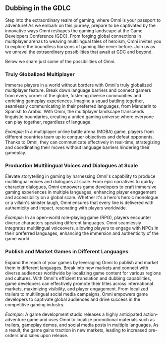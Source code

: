 ## Dubbing in the GDLC

Step into the extraordinary realm of gaming, where Omni is your passport to adventure! As we embark on this journey, prepare to be captivated by the innovative ways Omni reshapes the gaming landscape at the Game Developers Conference (GDC). From forging global connections in multiplayer arenas to weaving multilingual tales of heroism, Omni invites you to explore the boundless horizons of gaming like never before. Join us as we unravel the extraordinary possibilities that await at GDC and beyond.

Below we share just some of the possibilities of Omni.

### Truly Globalized Multiplayer

Immerse players in a world without borders with Omni's truly globalized multiplayer feature. Break down language barriers and connect gamers from every corner of the globe, fostering diverse communities and enriching gameplay experiences. Imagine a squad battling together, seamlessly communicating in their preferred languages, from Mandarin to Spanish to Arabic. With Omni, the multiplayer landscape transcends linguistic boundaries, creating a united gaming universe where everyone can play together, regardless of language.

*Example:*
In a multiplayer online battle arena (MOBA) game, players from different countries team up to conquer objectives and defeat opponents. Thanks to Omni, they can communicate effectively in real-time, strategizing and coordinating their moves without language barriers hindering their gameplay.

### Production Multilingual Voices and Dialogues at Scale

Elevate storytelling in gaming by harnessing Omni's capability to produce multilingual voices and dialogues at scale. From epic narratives to quirky character dialogues, Omni empowers game developers to craft immersive gaming experiences in multiple languages, enhancing player engagement and accessibility on a global scale. Whether it's a hero's heroic monologue or a villain's sinister laugh, Omni ensures that every line is delivered with authenticity and impact, resonating with players worldwide.

*Example:*
In an open-world role-playing game (RPG), players encounter diverse characters speaking different languages. Omni seamlessly integrates multilingual voiceovers, allowing players to engage with NPCs in their preferred languages, enhancing the immersion and authenticity of the game world.

### Publish and Market Games in Different Languages

Expand the reach of your games by leveraging Omni to publish and market them in different languages. Break into new markets and connect with diverse audiences worldwide by localizing game content for various regions and cultures. With Omni's efficient translation and dubbing capabilities, game developers can effectively promote their titles across international markets, maximizing visibility, and player engagement. From localized trailers to multilingual social media campaigns, Omni empowers game developers to captivate global audiences and drive success in the competitive gaming industry.

*Example:*
A game development studio releases a highly anticipated action-adventure game and uses Omni to localize promotional materials such as trailers, gameplay demos, and social media posts in multiple languages. As a result, the game gains traction in new markets, leading to increased pre-orders and sales upon release.